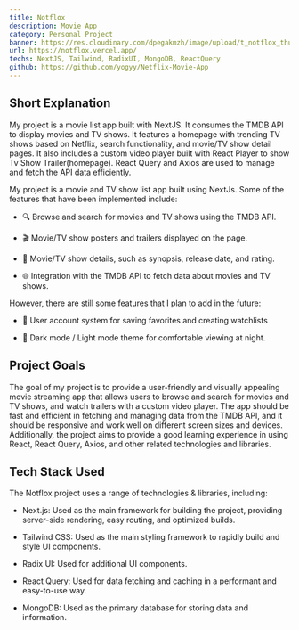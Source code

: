 ```yaml
---
title: Notflox
description: Movie App
category: Personal Project
banner: https://res.cloudinary.com/dpegakmzh/image/upload/t_notflox_thumb/v1702493046/notflox_thumb_i9qblu.webp
url: https://notflox.vercel.app/
techs: NextJS, Tailwind, RadixUI, MongoDB, ReactQuery
github: https://github.com/yogyy/Netflix-Movie-App
---
```


## Short Explanation

My project is a movie list app built with NextJS. It consumes the TMDB API to display movies and TV shows. It features a homepage with trending TV shows based on Netflix, search functionality, and movie/TV show detail pages. It also includes a custom video player built with React Player to show Tv Show Trailer(homepage). React Query and Axios are used to manage and fetch the API data efficiently.

My project is a movie and TV show list app built using NextJs. Some of the features that have been implemented include:

- 🔍 Browse and search for movies and TV shows using the TMDB API.

- 🎬 Movie/TV show posters and trailers displayed on the page.

- 📝 Movie/TV show details, such as synopsis, release date, and rating.

- 🌐 Integration with the TMDB API to fetch data about movies and TV shows.

However, there are still some features that I plan to add in the future:

- 📝 User account system for saving favorites and creating watchlists

- 🌙 Dark mode / Light mode theme for comfortable viewing at night.

## Project Goals

The goal of my project is to provide a user-friendly and visually appealing movie streaming app that allows users to browse and search for movies and TV shows, and watch trailers with a custom video player. The app should be fast and efficient in fetching and managing data from the TMDB API, and it should be responsive and work well on different screen sizes and devices. Additionally, the project aims to provide a good learning experience in using React, React Query, Axios, and other related technologies and libraries.

## Tech Stack Used

<div className="not-prose mt-2">
  <TechMdx techs={['nextjs', 'tailwindcss', 'radix', 'mongodb', 'reactquery']} />
</div>

The Notflox project uses a range of technologies & libraries, including:

- Next.js: Used as the main framework for building the project, providing server-side rendering, easy routing, and optimized builds.

- Tailwind CSS: Used as the main styling framework to rapidly build and style UI components.

- Radix UI: Used for additional UI components.

- React Query: Used for data fetching and caching in a performant and easy-to-use way.

- MongoDB: Used as the primary database for storing data and information.
